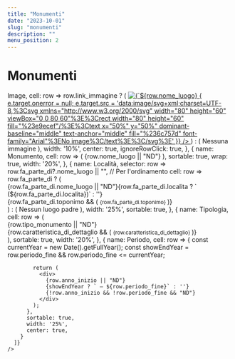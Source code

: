 ```yaml
---
title: "Monumenti"
date: "2023-10-01"
slug: "monumenti"
description: ""
menu_position: 2
---
```



# Monumenti

<Row className="my-4">
  <Col md={12}>
    <DataTb
      source={{
        dTable: "luogo_di_interesse",
        dQueryString: "filter[tipologia][_eq]=monumento&fields=*,*.*.*,link_immagine,fa_parte_di.nome_luogo,fa_parte_di.toponimo,fa_parte_di.localita&limit=-1"
      }}
      striped
      highlightOnHover
      pointerOnHover
      className="data-table shadow-sm rounded"
      customStyles={{
        headCells: {
          style: {
            backgroundColor: '#5f3dc4',
            color: 'white',
            fontWeight: 'bold',
            fontSize: '1rem',
          },
        },
        rows: {
          style: {
            '&:nth-of-type(odd)': {
              backgroundColor: 'rgba(95, 61, 196, 0.03)',
            },
            '&:hover': {
              backgroundColor: 'rgba(95, 61, 196, 0.1) !important',
            },
          },
        },
        cells: {
          style: {
            padding: '12px 15px',
            verticalAlign: 'middle',
          },
        },
      }}
      paginationPerPage={10}
      paginationRowsPerPageOptions={[10, 25, 50]}
      defaultSortField="nome_luogo"
      defaultSortAsc
      columns={[
        {
          name: <span className="text-white">Image</span>,
          cell: row => row.link_immagine ? (
            <a 
              href={row.link_immagine} 
              target="_blank" 
              rel="noopener noreferrer"
              className="d-inline-block"
            >
             <img 
              src={
                row.link_immagine?.includes("upload.wikimedia.org/wikipedia/commons/")
                  ? `https://upload.wikimedia.org/wikipedia/commons/thumb/${row.link_immagine.split("/")[row.link_immagine.split("/").length - 3]}/${row.link_immagine.split("/")[row.link_immagine.split("/").length - 2]}/${row.link_immagine.split("/").pop()}/400px-${row.link_immagine.split("/").pop()}`
                  : row.link_immagine?.includes("commons.wikimedia.org/wiki/File:")
                  ? `https://commons.wikimedia.org/wiki/Special:FilePath/${decodeURIComponent(row.link_immagine.split("File:").pop().split("?")[0])}`
                  : row.link_immagine?.includes("#/media/File:")
                  ? `https://commons.wikimedia.org/wiki/Special:FilePath/${decodeURIComponent(row.link_immagine.split("#/media/File:").pop().split("/")[0].split("?")[0])}`
                  : row.link_immagine
              }
              alt={`${row.nome_luogo} - anteprima`}
              style={{
                width: '80px',
                height: '60px',
                objectFit: 'cover',
                borderRadius: '4px',
                boxShadow: '0 2px 4px rgba(0,0,0,0.1)',
              }}
              onError={(e) => {
                e.target.onerror = null; 
                e.target.src = 'data:image/svg+xml;charset=UTF-8,%3Csvg xmlns="http://www.w3.org/2000/svg" width="80" height="60" viewBox="0 0 80 60"%3E%3Crect width="80" height="60" fill="%23e9ecef"/%3E%3Ctext x="50%" y="50%" dominant-baseline="middle" text-anchor="middle" fill="%236c757d" font-family="Arial"%3ENo image%3C/text%3E%3C/svg%3E'
              }}
            />  
            </a>
          ) : (
            <span className="badge bg-secondary">Nessuna immagine</span>
          ),
          width: '10%',
          center: true,
          ignoreRowClick: true,
        },
        {
          name: <span className="text-white">Monumento</span>,
          cell: row => (
            <Link 
              to={`/monumento/?tb=luogo_di_interesse&id=${row.id}`}
              className="fw-semibold text-primary"
            >
              {row.nome_luogo || "ND"}
            </Link>
          ),
          sortable: true,
          wrap: true,
          width: '20%',
        },
        {
          name: <span className="text-white">Località</span>,
          selector: row => row.fa_parte_di?.nome_luogo || "", // Per l'ordinamento
          cell: row => row.fa_parte_di ? (
            <Link 
              to={`/monumento/?tb=luogo_di_interesse&id=${row.fa_parte_di.id}`}
              className="text-decoration-none"
            >
              <div>
                <div>{row.fa_parte_di.nome_luogo || "ND"}{row.fa_parte_di.localita ? ` (${row.fa_parte_di.localita})` : ''}</div>
                {row.fa_parte_di.toponimo && (
                  <small className="text-muted">
                    {row.fa_parte_di.toponimo}
                  </small>
                )}
              </div>
            </Link>
          ) : (
            <span className="text-muted">Nessun luogo padre</span>
          ),
          width: '25%',
          sortable: true,
        },
        {
          name: <span className="text-white">Tipologia</span>,
          cell: row => (
            <div>
              <div>{row.tipo_monumento || "ND"}</div>
              {row.caratteristica_di_dettaglio && (
                <small className="text-muted">
                  {row.caratteristica_di_dettaglio}
                </small>
              )}
            </div>
          ),
          sortable: true,
          width: '20%',
        },
        {
          name: <span className="text-white">Periodo</span>,
          cell: row => {
            const currentYear = new Date().getFullYear();
            const showEndYear = row.periodo_fine && row.periodo_fine <= currentYear;
            
            return (
              <div>
                {row.anno_inizio || "ND"}
                {showEndYear ? ` — ${row.periodo_fine}` : ''}
                {!row.anno_inizio && !row.periodo_fine && "ND"}
              </div>
            );
          },
          sortable: true,
          width: '25%',
          center: true,
        }
      ]}
    />
  </Col>
</Row>